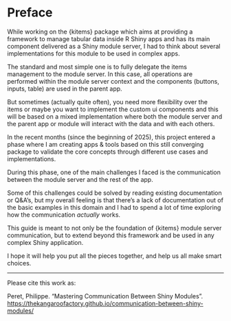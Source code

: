 # Preface {.unnumbered}

While working on the {kitems} package which aims at providing a framework to manage tabular data inside R Shiny apps and has its main component delivered as a Shiny module server, I had to think about several implementations for this module to be used in complex apps.

The standard and most simple one is to fully delegate the items management to the module server. In this case, all operations are performed within the module server context and the components (buttons, inputs, table) are used in the parent app.

But sometimes (actually quite often), you need more flexibility over the items or maybe you want to implement the custom ui components and this will be based on a mixed implementation where both the module server and the parent app or module will interact with the data and with each others.

In the recent months (since the beginning of 2025), this project entered a phase where I am creating apps & tools based on this still converging package to validate the core concepts through different use cases and implementations.

During this phase, one of the main challenges I faced is the communication between the module server and the rest of the app.

Some of this challenges could be solved by reading existing documentation or Q&A's, but my overall feeling is that there's a lack of documentation out of the basic examples in this domain and I had to spend a lot of time exploring how the communication *actually* works.

This guide is meant to not only be the foundation of {kitems} module server communication, but to extend beyond this framework and be used in any complex Shiny application.

I hope it will help you put all the pieces together, and help us all make smart choices.

------------------------------------------------------------------------

Please cite this work as:

Peret, Philippe. "Mastering Communication Between Shiny Modules". <https://thekangaroofactory.github.io/communication-between-shiny-modules/>
